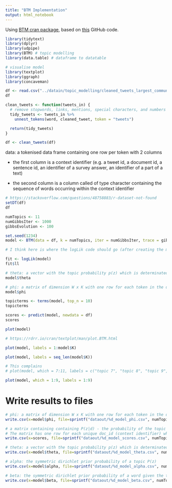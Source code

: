 ```yaml
---
title: "BTM Implementation"
output: html_notebook
---
```


Using [BTM cran package](https://cran.r-project.org/web/packages/BTM/BTM.pdf), based on [this](https://github.com/bnosac/BTM) GitHub code.

```r
library(tidytext)
library(dplyr)
library(udpipe)
library(BTM) # topic modelling
library(data.table) # dataframe to datatable

# visualise model
library(textplot)
library(ggraph)
library(concaveman)
```

```r
df <- read.csv("../datain/topic_modelling/cleaned_tweets_largest_community_btm.csv")
df
```
```r
clean_tweets <- function(tweets_in) {
  # remove stopwords, links, mentions, special characters, and numbers
  tidy_tweets <- tweets_in %>% 
    unnest_tokens(word, cleaned_tweet, token = "tweets")

  return(tidy_tweets)
}

df <- clean_tweets(df)
```


data: a tokenised data frame containing one row per token with 2 columns

* the first column is a context identifier (e.g. a tweet id, a document id, a sentence id, an identifier of a survey answer, an identifier of a part of a text)

* the second column is a column called of type character containing the sequence of words occurring within the context identifier

```r
# https://stackoverflow.com/questions/48758883/r-dataset-not-found
setDT(df)
df
```

```r
numTopics <- 11
numGibbsIter <- 1000
gibbsEvolution <- 100
```

```r
set.seed(1234)
model <- BTM(data = df, k = numTopics, iter = numGibbsIter, trace = gibbsEvolution)
```

```r
# I think here is where the logLik code should go (after creating the model)
```


```r
fit <- logLik(model)
fit$ll
```

```r
# theta: a vector with the topic probability p(z) which is determinated by the overall proportions of biterms in it
model$theta
```
```r
# phi: a matrix of dimension W x K with one row for each token in the data. This matrix contains the probability of the token given the topic P(w|z). the rownames of the matrix indicate the token w
model$phi
```

```r
topicterms <- terms(model, top_n = 10)
topicterms
```


```r
scores <- predict(model, newdata = df)
scores
```
<!-- x -->
<!-- ```{r} -->
<!-- # If you set background to TRUE -->
<!-- # The first topic is set to a background topic that equals to the empirical word distribution.  -->
<!-- # This can be used to filter out common words. -->
<!-- set.seed(1234) -->
<!-- model      <- BTM(df, k = 12, beta = 0.01, background = TRUE, iter = 1000, trace = 100) -->
<!-- topicterms <- terms(model, top_n = 20) -->
<!-- topicterms -->
<!-- ``` -->
```r
plot(model)
```

```r
# https://rdrr.io/cran/textplot/man/plot.BTM.html

plot(model, labels = 1:model$K)
```

```r
plot(model, labels = seq_len(model$K))
```

```r
# This complains
# plot(model, which = 7:11, labels = c("topic 7", "topic 8", "topic 9", "topic 10", "topic 11"))
```

```r
plot(model, which = 1:9, labels = 1:9)
```


# Write results to files
```r
# phi: a matrix of dimension W x K with one row for each token in the data. This matrix contains the probability of the token given the topic P(w|z). the rownames of the matrix indicate the token w
write.csv(x=model$phi, file=sprintf("dataout/%d_model_phi.csv", numTopics))

# a matrix containing containing P(z|d) - the probability of the topic given the biterms.
# The matrix has one row for each unique doc_id (context identifier) which contains words part of the dictionary of the BTM model and has K columns, one for each topic.
write.csv(x=scores, file=sprintf("dataout/%d_model_scores.csv", numTopics))

# theta: a vector with the topic probability p(z) which is determinated by the overall proportions of biterms in it
write.csv(x=model$theta, file=sprintf("dataout/%d_model_theta.csv", numTopics))
```

```r
# alpha: the symmetric dirichlet prior probability of a topic P(z)
write.csv(x=model$alpha, file=sprintf("dataout/%d_model_alpha.csv", numTopics))

# beta: the symmetric dirichlet prior probability of a word given the topic P(w|z)
write.csv(x=model$beta, file=sprintf("dataout/%d_model_beta.csv", numTopics))
```








